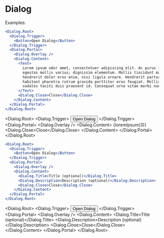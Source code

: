 # Dialog


Examples:

```jsx
<Dialog.Root>
  <Dialog.Trigger>
    <Button>Open Dialog</Button>
  </Dialog.Trigger>
  <Dialog.Portal>
    <Dialog.Overlay />
    <Dialog.Content>
      <Text>
        Lorem ipsum odor amet, consectetuer adipiscing elit. Ac purus in massa
        egestas mollis varius; dignissim elementum. Mollis tincidunt mattis
        hendrerit dolor eros enim, nisi ligula ornare. Hendrerit parturient
        habitant pharetra rutrum gravida porttitor eros feugiat. Mollis elit
        sodales taciti duis praesent id. Consequat urna vitae morbi nunc congue.
      </Text>
      <Dialog.Close>Close</Dialog.Close>
    </Dialog.Content>
  </Dialog.Portal>
</Dialog.Root>
```

<Dialog.Root>
  <Dialog.Trigger>
    <Button>Open Dialog</Button>
  </Dialog.Trigger>
  <Dialog.Portal>
    <Dialog.Overlay />
    <Dialog.Content>
      <Text>{loremIpsum(3)}</Text>
      <Dialog.Close>Close</Dialog.Close>
    </Dialog.Content>
  </Dialog.Portal>
</Dialog.Root>

```jsx
<Dialog.Root>
  <Dialog.Trigger>
    <Button>Open Dialog</Button>
  </Dialog.Trigger>
  <Dialog.Portal>
    <Dialog.Overlay />
    <Dialog.Content>
      <Dialog.Title>Title (optional)</Dialog.Title>
      <Dialog.Description>Description (optional)</Dialog.Description>
      <Dialog.Close>Close</Dialog.Close>
    </Dialog.Content>
  </Dialog.Portal>
</Dialog.Root>
```

<Dialog.Root>
  <Dialog.Trigger>
    <Button>Open Dialog</Button>
  </Dialog.Trigger>
  <Dialog.Portal>
    <Dialog.Overlay />
    <Dialog.Content>
      <Dialog.Title>Title (optional)</Dialog.Title>
      <Dialog.Description>Description (optional)</Dialog.Description>
      <Dialog.Close>Close</Dialog.Close>
    </Dialog.Content>
  </Dialog.Portal>
</Dialog.Root>

